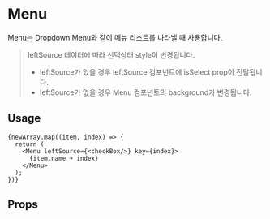 
<Meta of={MenuStories} />

# Menu
Menu는 Dropdown Menu와 같이 메뉴 리스트를 나타낼 때 사용합니다.

> leftSource 데이터에 따라 선택상태 style이 변경됩니다.
> - leftSource가 있을 경우 leftSource 컴포넌트에 isSelect prop이 전달됩니다.
> - leftSource가 없을 경우 Menu 컴포넌트의 background가 변경됩니다.

<Canvas of={MenuStories.Playground} />

## Usage
```tsx
{newArray.map((item, index) => {
  return (
    <Menu leftSource={<checkBox/>} key={index}>
      {item.name + index}
    </Menu>
  );
})}
```

## Props
<Controls of={MenuStories.Playground} />

